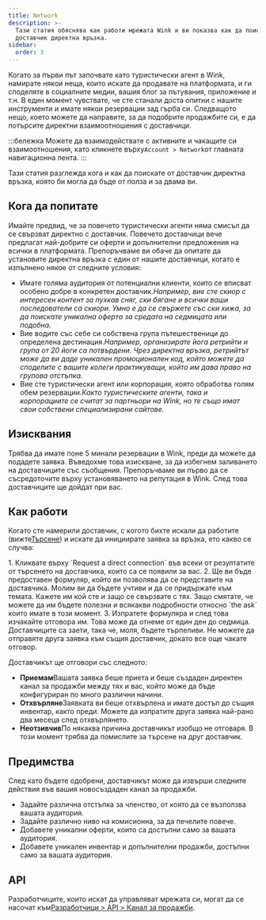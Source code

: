 ```yaml
---
title: Network
description: >-
  Тази статия обяснява как работи мрежата Wink и ви показва как да поискате от
  доставчик директна връзка.
sidebar:
  order: 3
---
```


Когато за първи път започвате като туристически агент в Wink, намирате някои неща, които искате да продавате на платформата, и ги споделяте в социалните медии, вашия блог за пътувания, приложение и т.н.
В един момент чувствате, че сте станали доста опитни с нашите инструменти и имате някои резервации зад гърба си.
Следващото нещо, което можете да направите, за да подобрите продажбите си, е да потърсите директни взаимоотношения с доставчици.

:::бележка
Можете да взаимодействате с активните и чакащите си взаимоотношения, като кликнете върху`Account > Network`от главната навигационна лента.
:::

Тази статия разглежда кога и как да поискате от доставчик директна връзка, която би могла да бъде от полза и за двама ви.

## Кога да попитате

Имайте предвид, че за повечето туристически агенти няма смисъл да се свързват директно с доставчик. Повечето доставчици вече предлагат най-добрите си оферти и допълнителни предложения на всички в платформата.
Препоръчваме ви обаче да опитате да установите директна връзка с един от нашите доставчици, когато е изпълнено някое от следните условия:

* Имате голяма аудитория от потенциални клиенти, които се вписват особено добре в конкретен доставчик.*Например, вие сте скиор с интересен контент за пухкав сняг, ски бягане и всички ваши последователи са скиори. Умно е да се свържете със ски хижа, за да поискате уникална оферта за средата на седмицата или подобна.*
* Вие водите със себе си собствена група пътешественици до определена дестинация.*Например, организирате йога ретрийти и група от 20 йоги са потвърдени. Чрез директна връзка, ретрийтът може да ви даде уникален промоционален код, който можете да споделите с вашите колеги практикуващи, който им дава право на групова отстъпка.*
* Вие сте туристически агент или корпорация, която обработва голям обем резервации.*Както туристическите агенти, така и корпорациите се считат за партньори на Wink, но те също имат свои собствени специализирани сайтове.*

## Изисквания

Трябва да имате поне 5 минали резервации в Wink, преди да можете да подадете заявка.
Въведохме това изискване, за да избегнем заливането на доставчиците със съобщения. Препоръчваме ви първо да се съсредоточите върху установяването на репутация в Wink. След това доставчиците ще дойдат при вас.

## Как работи

Когато сте намерили доставчик, с когото бихте искали да работите (вижте[Търсене](/studio/search/)) и искате да инициирате заявка за връзка, ето какво се случва:

<Steps>
  1. Кликвате върху `Request a direct connection` във всеки от резултатите от търсенето на доставчика, които са се появили за вас.
  2. Ще ви бъде предоставен формуляр, който ви позволява да се представите на доставчика. Молим ви да бъдете учтиви и да се придържате към темата. Кажете им кой сте и защо се свързвате с тях. Защо смятате, че можете да им бъдете полезни и всякакви подробности относно `the ask` които имате в този момент.
  3. Изпратете формуляра и след това изчакайте отговора им. Това може да отнеме от един ден до седмица. Доставчиците са заети, така че, моля, бъдете търпеливи. Не можете да отправяте друга заявка към същия доставчик, докато все още чакате отговор.
</Steps>


Доставчикът ще отговори със следното:

* **Приемам**Вашата заявка беше приета и беше създаден директен канал за продажби между тях и вас, който може да бъде конфигуриран по много различни начини.
* **Отхвърляне**Заявката ви беше отхвърлена и имате достъп до същия инвентар, както преди. Можете да изпратите друга заявка най-рано два месеца след отхвърлянето.
* **Неотзивчив**По някаква причина доставчикът изобщо не отговаря. В този момент трябва да помислите за търсене на друг доставчик.

## Предимства

След като бъдете одобрени, доставчикът може да извърши следните действия във вашия новосъздаден канал за продажби.

* Задайте различна отстъпка за членство, от която да се възползва вашата аудитория.
* Задайте различно ниво на комисионна, за да печелите повече.
* Добавете уникални оферти, които са достъпни само за вашата аудитория.
* Добавете уникален инвентар и допълнителни продажби, достъпни само за вашата аудитория.

## API

Разработчиците, които искат да управляват мрежата си, могат да се насочат към[Разработчици > API > Канал за продажби](/developers/apis/#sales-channel-api).

